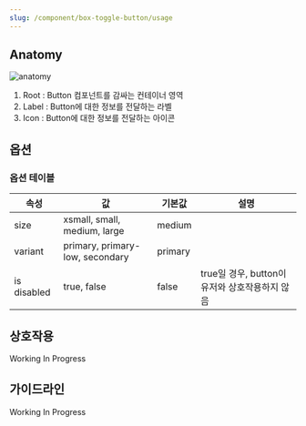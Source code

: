 ```yaml
---
slug: /component/box-toggle-button/usage
---
```


## Anatomy

![anatomy](./anatomy.png)

1. Root : Button 컴포넌트를 감싸는 컨테이너 영역
2. Label : Button에 대한 정보를 전달하는 라벨
3. Icon : Button에 대한 정보를 전달하는 아이콘

## 옵션

### 옵션 테이블

| 속성        | 값                              | 기본값  | 설명                                           |
| ----------- | ------------------------------- | ------- | ---------------------------------------------- |
| size        | xsmall, small, medium, large    | medium  |                                                |
| variant     | primary, primary-low, secondary | primary |                                                |
| is disabled | true, false                     | false   | true일 경우, button이 유저와 상호작용하지 않음 |

## 상호작용

Working In Progress

## 가이드라인

Working In Progress
